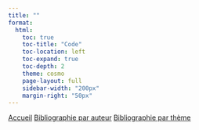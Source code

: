 ```yaml
---
title: ""
format: 
  html:
    toc: true
    toc-title: "Code"
    toc-location: left
    toc-expand: true
    toc-depth: 2
    theme: cosmo
    page-layout: full
    sidebar-width: "200px" 
    margin-right: "50px"
---
```


:::{.navbar .p-3}
  <a href="index.html" class="me-4 ms-4">Accueil</a>
  <a href="bibliographie_zotero.html" class="me-4 ms-4">Bibliographie par auteur</a>
  <a href="bibliographie.html" class="me-4 ms-4">Bibliographie par thème</a>
:::
